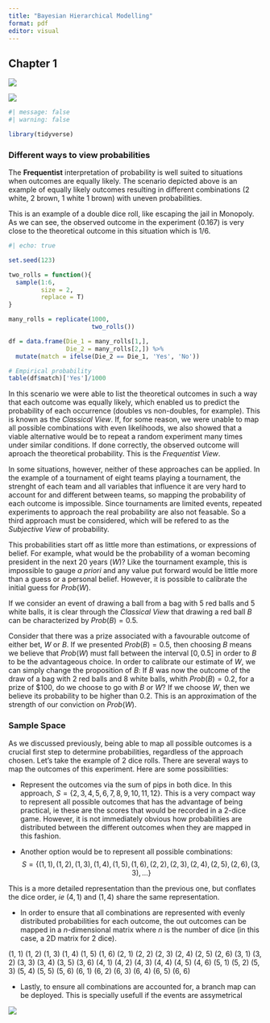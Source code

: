 ```yaml
---
title: "Bayesian Hierarchical Modelling"
format: pdf
editor: visual
---
```


## Chapter 1

![](https://bayesball.github.io/LATEX/figures/chapter1/ballsinbowl3.png)

![](https://bayesball.github.io/LATEX/figures/chapter1/ballsinbowl4.png)

```r
#| message: false
#| warning: false

library(tidyverse)
```

### Different ways to view probabilities

The **Frequentist** interpretation of probability is well suited to situations when outcomes are equally likely. The scenario depicted above is an example of equally likely outcomes resulting in different combinations (2 white, 2 brown, 1 white 1 brown) with uneven probabilities.

This is an example of a double dice roll, like escaping the jail in Monopoly. As we can see, the observed outcome in the experiment (0.167) is very close to the theoretical outcome in this situation which is 1/6.

```r
#| echo: true

set.seed(123)

two_rolls = function(){
  sample(1:6,
         size = 2,
         replace = T)
}

many_rolls = replicate(1000,
                       two_rolls())

df = data.frame(Die_1 = many_rolls[1,],
                Die_2 = many_rolls[2,]) %>% 
  mutate(match = ifelse(Die_2 == Die_1, 'Yes', 'No'))

# Empirical probability
table(df$match)['Yes']/1000

```

In this scenario we were able to list the theoretical outcomes in such a way that each outcome was equally likely, which enabled us to predict the probability of each occurrence (doubles vs non-doubles, for example). This is known as the *Classical View*. If, for some reason, we were unable to map all possible combinations with even likelihoods, we also showed that a viable alternative would be to repeat a random experiment many times under similar conditions. If done correctly, the observed outcome will aproach the theoretical probability. This is the *Frequentist View*.

In some situations, however, neither of these approaches can be applied. In the example of a tournament of eight teams playing a tournament, the strenght of each team and all variables that influence it are very hard to account for and different between teams, so mapping the probability of each outcome is impossible. Since tournaments are limited events, repeated experiments to approach the real probability are also not feasable. So a third approach must be considered, which will be refered to as the *Subjective View* of probability.

This probabilities start off as little more than estimations, or expressions of belief. For example, what would be the probability of a woman becoming president in the next 20 years ($W$)? Like the tournament example, this is impossible to gauge *a priori* and any value put forward would be little more than a guess or a personal belief. However, it is possible to calibrate the initial guess for $Prob(W)$.

If we consider an event of drawing a ball from a bag with 5 red balls and 5 white balls, it is clear through the *Classical View* that drawing a red ball $B$ can be characterized by $Prob(B) = 0.5$.

Consider that there was a prize associated with a favourable outcome of either bet, $W$ or $B$. If we presented $Prob(B) = 0.5$, then choosing $B$ means we believe that $Prob(W)$ must fall between the interval $[0,0.5]$ in order to $B$ to be the advantageous choice. In order to calibrate our estimate of $W$, we can simply change the proposition of $B$: If $B$ was now the outcome of the draw of a bag with 2 red balls and 8 white balls, whith $Prob(B) = 0.2$, for a prize of \$100, do we choose to go with $B$ or $W$? If we choose $W$, then we believe its probability to be higher than 0.2. This is an approximation of the strength of our conviction on $Prob(W)$.

### Sample Space

As we discussed previously, being able to map all possible outcomes is a crucial first step to determine probabilities, regardless of the approach chosen. Let's take the example of 2 dice rolls. There are several ways to map the outcomes of this experiment. Here are some possibilities:

-   Represent the outcomes via the sum of pips in both dice. In this approach, $S = \{2,3,4,5,6,7,8,9,10,11,12\}$. This is a very compact way to represent all possible outcomes that has the advantage of being practical, ie these are the scores that would be recorded in a 2-dice game. However, it is not immediately obvious how probabilities are distributed between the different outcomes when they are mapped in this fashion.

-   Another option would be to represent all possible combinations: 
$$
S = \{(1,1),(1,2),(1,3),(1,4),(1,5),(1,6),(2,2),(2,3),(2,4),(2,5),(2,6),(3,3),\dots\}
$$

This is a more detailed representation than the previous one, but conflates the dice order, *ie* $(4,1)$ and $(1,4)$ share the same representation.

* In order to ensure that all combinations are represented with evenly distributed probabilities for each outcome, the out outcomes can be mapped in a $n$-dimensional matrix where $n$ is the number of dice (in this case, a 2D matrix for 2 dice).

(1, 1) 	(1, 2) 	(1, 3) 	(1, 4) 	(1, 5) 	(1, 6)
(2, 1) 	(2, 2) 	(2, 3) 	(2, 4) 	(2, 5) 	(2, 6)
(3, 1) 	(3, 2) 	(3, 3) 	(3, 4) 	(3, 5) 	(3, 6)
(4, 1) 	(4, 2) 	(4, 3) 	(4, 4) 	(4, 5) 	(4, 6)
(5, 1) 	(5, 2) 	(5, 3) 	(5, 4) 	(5, 5) 	(5, 6)
(6, 1) 	(6, 2) 	(6, 3) 	(6, 4) 	(6, 5) 	(6, 6)

* Lastly, to ensure all combinations are accounted for, a branch map can be deployed. This is specially usefull if the events are assymetrical

![](https://bayesball.github.io/LATEX/figures/chapter1/twodice.png)

